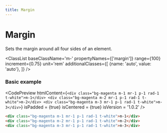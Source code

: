 ```yaml
---
title: Margin
---
```



# Margin

Sets the margin around all four sides of an element.

<ClassList 
  baseClassName='m-' 
  propertyNames={['margin']}
  range={100} 
  increment={0.75} 
  unit='rem' 
  additionalClasses={[
    {name: 'auto', value: 'auto'},
  ]} 
/>

### Basic example

<CodePreview
  htmlContent={`
    <div class="bg-magenta m-1 mr-1 p-1 rad-1 t-white">m-1</div>
    <div class="bg-magenta m-2 mr-1 p-1 rad-1 t-white">m-2</div>
    <div class="bg-magenta m-3 mr-1 p-1 rad-1 t-white">m-3</div>
  `}
  isPadded = {true}
  isCentered = {true}
  isVersion = '1.0.2'
/>

```html
<div class="bg-magenta m-1 mr-1 p-1 rad-1 t-white">m-1</div>
<div class="bg-magenta m-2 mr-1 p-1 rad-1 t-white">m-2</div>
<div class="bg-magenta m-3 mr-1 p-1 rad-1 t-white">m-3</div>
```